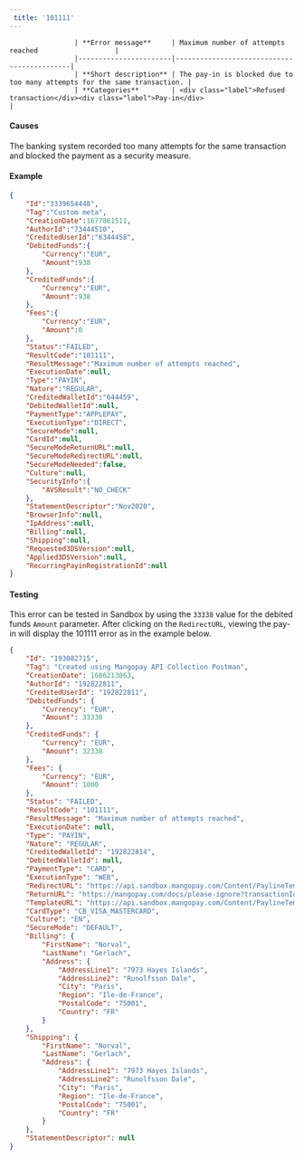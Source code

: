 ---  
 title: '101111'  
---  


                    | **Error message**     | Maximum number of attempts reached                   |
                    |-----------------------|--------------------------------------------|
                    | **Short description** | The pay-in is blocked due to too many attempts for the same transaction. |
                    | **Categories**        | <div class="label">Refused transaction</div><div class="label">Pay-in</div>                         |
                  

#### Causes  

The banking system recorded too many attempts for the same transaction and blocked the payment as a security measure.  

#### Example  
```json API Response
{
    "Id":"3339654448",
    "Tag":"Custom meta",
    "CreationDate":1677861511,
    "AuthorId":"73444510",
    "CreditedUserId":"6344458",
    "DebitedFunds":{
        "Currency":"EUR",
        "Amount":938
    },
    "CreditedFunds":{
        "Currency":"EUR",
        "Amount":938
    },
    "Fees":{
        "Currency":"EUR",
        "Amount":0
    },
    "Status":"FAILED",
    "ResultCode":"101111",
    "ResultMessage":"Maximum number of attempts reached",
    "ExecutionDate":null,
    "Type":"PAYIN",
    "Nature":"REGULAR",
    "CreditedWalletId":"644459",
    "DebitedWalletId":null,
    "PaymentType":"APPLEPAY",
    "ExecutionType":"DIRECT",
    "SecureMode":null,
    "CardId":null,
    "SecureModeReturnURL":null,
    "SecureModeRedirectURL":null,
    "SecureModeNeeded":false,
    "Culture":null,
    "SecurityInfo":{
        "AVSResult":"NO_CHECK"
    },
    "StatementDescriptor":"Nov2020",
    "BrowserInfo":null,
    "IpAddress":null,
    "Billing":null,
    "Shipping":null,
    "Requested3DSVersion":null,
    "Applied3DSVersion":null,
    "RecurringPayinRegistrationId":null
}
```  

#### Testing  

This error can be tested in Sandbox by using the `33338` value for the debited funds `Amount` parameter. After clicking on the `RedirectURL`, viewing the pay-in will display the 101111 error as in the example below.  
```json API response
{
    "Id": "193082715",
    "Tag": "Created using Mangopay API Collection Postman",
    "CreationDate": 1686213063,
    "AuthorId": "192822811",
    "CreditedUserId": "192822811",
    "DebitedFunds": {
        "Currency": "EUR",
        "Amount": 33338
    },
    "CreditedFunds": {
        "Currency": "EUR",
        "Amount": 32338
    },
    "Fees": {
        "Currency": "EUR",
        "Amount": 1000
    },
    "Status": "FAILED",
    "ResultCode": "101111",
    "ResultMessage": "Maximum number of attempts reached",
    "ExecutionDate": null,
    "Type": "PAYIN",
    "Nature": "REGULAR",
    "CreditedWalletId": "192822814",
    "DebitedWalletId": null,
    "PaymentType": "CARD",
    "ExecutionType": "WEB",
    "RedirectURL": "https://api.sandbox.mangopay.com/Content/PaylineTemplateWidget?rp=92f66d3e6b664d4b9317dd7496d9400b&transactionId=193082715&token=1JaMVN6kk72nuUtWE3051686213063218",
    "ReturnURL": "https://mangopay.com/docs/please-ignore?transactionId=193082715",
    "TemplateURL": "https://api.sandbox.mangopay.com/Content/PaylineTemplateWidget?rp=92f66d3e6b664d4b9317dd7496d9400b&transactionId=193082715",
    "CardType": "CB_VISA_MASTERCARD",
    "Culture": "EN",
    "SecureMode": "DEFAULT",
    "Billing": {
        "FirstName": "Norval",
        "LastName": "Gerlach",
        "Address": {
            "AddressLine1": "7973 Hayes Islands",
            "AddressLine2": "Runolfsson Dale",
            "City": "Paris",
            "Region": "Ile-de-France",
            "PostalCode": "75001",
            "Country": "FR"
        }
    },
    "Shipping": {
        "FirstName": "Norval",
        "LastName": "Gerlach",
        "Address": {
            "AddressLine1": "7973 Hayes Islands",
            "AddressLine2": "Runolfsson Dale",
            "City": "Paris",
            "Region": "Ile-de-France",
            "PostalCode": "75001",
            "Country": "FR"
        }
    },
    "StatementDescriptor": null
}
```